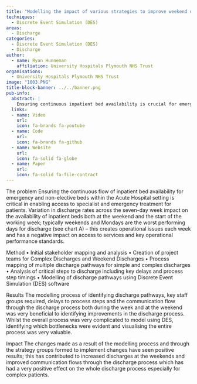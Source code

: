 ```yaml
---
title: "Modelling the impact of various strategies to improve weekend discharge rates at Derriford Hospital"
techniques:
  - Discrete Event Simulation (DES)
areas:
  - Discharge
categories:
  - Discrete Event Simulation (DES)
  - Discharge
author:
  - name: Ryan Hunneman
    affiliation: University Hospitals Plymouth NHS Trust
organisations:
  - University Hospitals Plymouth NHS Trust
image: "1003.PNG"
title-block-banner: ../../banner.png
pub-info:
  abstract: |
    Ensuring continuous inpatient bed availability is crucial for emergency and non-elective care. Discharge rates vary. Process mapping and Discrete Event Simulation (DES) identified bottlenecks and improved discharge pathways. Changes led to increased weekend discharges and better communication, positively impacting the discharge process, especially for complex patients.
  links:
  - name: Video
    url:
    icon: fa-brands fa-youtube
  - name: Code
    url:
    icon: fa-brands fa-github
  - name: Website
    url:
    icon: fa-solid fa-globe
  - name: Paper
    url:
    icon: fa-solid fa-file-contract
---
```


The problem
Ensuring the continuous flow of inpatient bed availability for emergency and non-elective beds within the Acute Hospital setting is critical in enabling access to specialist and emergency treatment for patients. Variation in discharge rates across the seven-day week impact on the availability of inpatient beds both at the weekend and the start of the working week; typically weekends and Mondays are the worst performing days for discharge (see chart A) – this creates operational issues each week and has a negative impact on access to services and key operational performance standards.

Method
•	Initial stakeholder mapping and analysis
•	Creation of project teams for Complex Discharges and Weekend Discharges
•	Process mapping of multiple discharge pathways for simple and complex discharges
•	Analysis of critical steps to discharge including key delays and process step timings
•	Modelling of discharge pathways using Discrete Event Simulation (DES) software

Results
The modelling process of identifying discharge pathways, key staff groups required, delays to process steps and the communication flow through the discharge process both during the week and at the weekend was very beneficial to identifying improvements in the discharge process. Whilst the overall process was very complicated to model using DES, identifying which bottlenecks were evident and visualising the entire process was very valuable.

Impact
The changes made as a result of the modelling process and through the strategy groups formed to implement changes have seen positive results; this has contributed to increased discharges at the weekends and improved communication flows through the discharge process which has had a very positive effect on the whole discharge process especially for complex patients.
